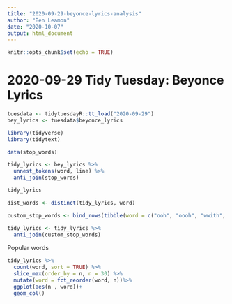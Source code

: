 ```yaml
---
title: "2020-09-29-beyonce-lyrics-analysis"
author: "Ben Leamon"
date: "2020-10-07"
output: html_document
---
```


```r
knitr::opts_chunk$set(echo = TRUE)
```

# 2020-09-29 Tidy Tuesday: Beyonce Lyrics
```r
tuesdata <- tidytuesdayR::tt_load("2020-09-29")
bey_lyrics <- tuesdata$beyonce_lyrics
```

```r
library(tidyverse)
library(tidytext)
```

```r
data(stop_words)

tidy_lyrics <- bey_lyrics %>%
  unnest_tokens(word, line) %>%
  anti_join(stop_words)

tidy_lyrics
```
```r
dist_words <- distinct(tidy_lyrics, word)

custom_stop_words <- bind_rows(tibble(word = c("ooh", "oooh", "wwith", "til", "i've", "i'm", "ahh", "wooooooo", "wooooo", "woooooo", "ooooohh", "ohhhoooooooooooooooooooooowww", "aww", "uh", "ooh", "da"), lexicon = c("custom")), stop_words)

tidy_lyrics <- tidy_lyrics %>%
  anti_join(custom_stop_words)

```
Popular words
```r
tidy_lyrics %>%
  count(word, sort = TRUE) %>%
  slice_max(order_by = n, n = 30) %>%
  mutate(word = fct_reorder(word, n))%>%
  ggplot(aes(n , word))+
  geom_col()
```

